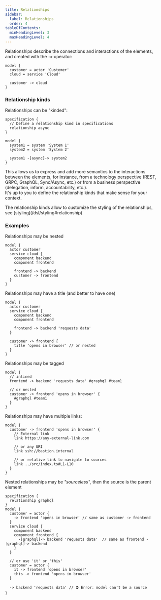 ```yaml
---
title: Relationships
sidebar: 
  label: Relationships
  order: 4
tableOfContents:
  minHeadingLevel: 3
  maxHeadingLevel: 4
---
```



Relationships describe the connections and interactions of the elements,  
and created with the **`->`** operator:

```likec4
model {
  customer = actor 'Customer'
  cloud = service 'Cloud'

  customer -> cloud
}
```

### Relationship kinds

Relationships can be "kinded":

```likec4
specification {
  // Define a relationship kind in specifications
  relationship async
}

model {
  system1 = system 'System 1'
  system2 = system 'System 2'

  system1 -[async]-> system2
}
```

This allows us to express and add more semantics to the interactions between the elements, for instance, from a technology perspective (REST, GRPC, GraphQL, Sync/Async, etc.) or from a business perspective (delegation, inform, accountability, etc.).  
It's up to you to define the relationship kinds that make sense for your context.

<Aside type='tip'>
  The relationship kinds allow to customize the styling of the relationships, see [styling](/dsl/styling#relationship)
</Aside>

### Examples

Relationships may be nested

```likec4
model {
  actor customer
  service cloud {
    component backend
    component frontend

    frontend -> backend
    customer -> frontend
  }
}
```

Relationships may have a title (and better to have one)

```likec4
model {
  actor customer
  service cloud {
    component backend
    component frontend

    frontend -> backend 'requests data'
  }

  customer -> frontend {
    title 'opens in browser' // or nested
  }
}
```

Relationships may be tagged

```likec4
model {
  // inlined
  frontend -> backend 'requests data' #graphql #team1

  // or nested
  customer -> frontend 'opens in browser' {
    #graphql #team1 
  }
}
```

Relationships may have multiple links:

```likec4 copy
model {
  customer -> frontend 'opens in browser' {
    // External link
    link https://any-external-link.com

    // or any URI
    link ssh://bastion.internal

    // or relative link to navigate to sources
    link ../src/index.ts#L1-L10
  }
}
```

Nested relationships may be _"sourceless"_, then the source is the parent element

```likec4
specification {
  relationship graphql
}
model {
  customer = actor {
    -> frontend 'opens in browser' // same as customer -> frontend
  }
  service cloud {
    component backend
    component frontend {
      -[graphql]-> backend 'requests data'  // same as frontend -[graphql]-> backend
    }
  }

  // or use 'it' or 'this'
  customer = actor {
    it -> frontend 'opens in browser'
    this -> frontend 'opens in browser'
  }

  -> backend 'requests data' // ⛔️ Error: model can't be a source
}
```
